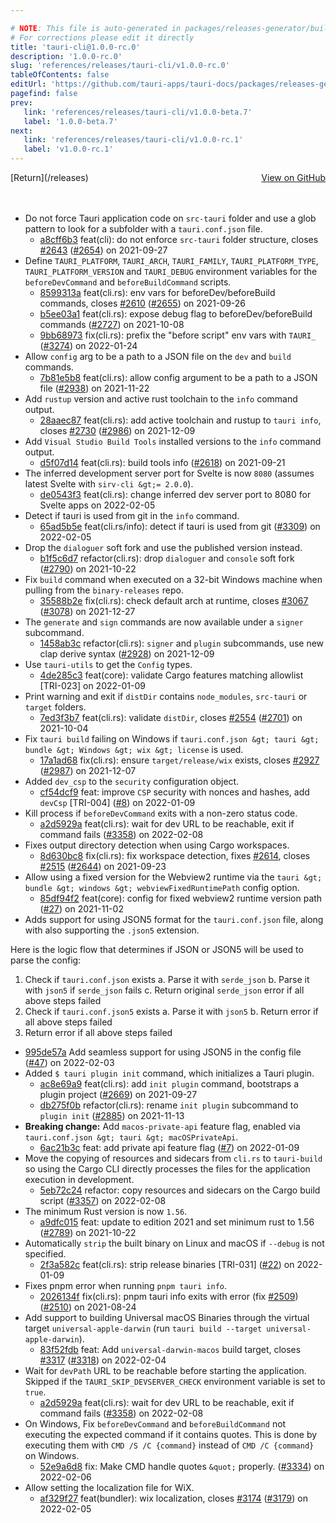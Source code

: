 ```yaml
---

# NOTE: This file is auto-generated in packages/releases-generator/build.ts
# For corrections please edit it directly
title: 'tauri-cli@1.0.0-rc.0'
description: '1.0.0-rc.0'
slug: 'references/releases/tauri-cli/v1.0.0-rc.0'
tableOfContents: false
editUrl: 'https://github.com/tauri-apps/tauri-docs/packages/releases-generator/build.ts'
pagefind: false
prev:
   link: 'references/releases/tauri-cli/v1.0.0-beta.7'
   label: '1.0.0-beta.7'
next:
   link: 'references/releases/tauri-cli/v1.0.0-rc.1'
   label: 'v1.0.0-rc.1'
---
```


			

<ReleaseSidebar slug="references/releases/tauri-cli"  packageName="tauri-cli" />

<div style="margin-bottom:3rem; display: flex; justify-content: space-between; align-items: center"><span>[Return](/releases)</span><span><a href="https://github.com/tauri-apps/tauri/releases/tag/tauri-cli-v1.0.0-rc.0">View on GitHub</a></span></div>

- Do not force Tauri application code on `src-tauri` folder and use a glob pattern to look for a subfolder with a `tauri.conf.json` file.
  - [a8cff6b3](https://www.github.com/tauri-apps/tauri/commit/a8cff6b3bc3288a53d7cdc5b3cb95d371309d2d6) feat(cli): do not enforce `src-tauri` folder structure, closes [#2643](https://www.github.com/tauri-apps/tauri/pull/2643) ([#2654](https://www.github.com/tauri-apps/tauri/pull/2654)) on 2021-09-27
- Define `TAURI_PLATFORM`, `TAURI_ARCH`, `TAURI_FAMILY`, `TAURI_PLATFORM_TYPE`, `TAURI_PLATFORM_VERSION` and `TAURI_DEBUG` environment variables for the `beforeDevCommand` and `beforeBuildCommand` scripts.
  - [8599313a](https://www.github.com/tauri-apps/tauri/commit/8599313a0f56d9777d335426467e79ba687be1d4) feat(cli.rs): env vars for beforeDev/beforeBuild commands, closes [#2610](https://www.github.com/tauri-apps/tauri/pull/2610) ([#2655](https://www.github.com/tauri-apps/tauri/pull/2655)) on 2021-09-26
  - [b5ee03a1](https://www.github.com/tauri-apps/tauri/commit/b5ee03a13a1c0d0ff677cf9c8d7ef28516fffa5b) feat(cli.rs): expose debug flag to beforeDev/beforeBuild commands ([#2727](https://www.github.com/tauri-apps/tauri/pull/2727)) on 2021-10-08
  - [9bb68973](https://www.github.com/tauri-apps/tauri/commit/9bb68973dd10f3cb98d2a95e5432bfc765d77064) fix(cli.rs): prefix the &quot;before script&quot; env vars with `TAURI_` ([#3274](https://www.github.com/tauri-apps/tauri/pull/3274)) on 2022-01-24
- Allow `config` arg to be a path to a JSON file on the `dev` and `build` commands.
  - [7b81e5b8](https://www.github.com/tauri-apps/tauri/commit/7b81e5b82e665fe0562b91ac33b63a871af9e111) feat(cli.rs): allow config argument to be a path to a JSON file ([#2938](https://www.github.com/tauri-apps/tauri/pull/2938)) on 2021-11-22
- Add `rustup` version and active rust toolchain to the `info` command output.
  - [28aaec87](https://www.github.com/tauri-apps/tauri/commit/28aaec87e2f6445859e9dbaaf2231d02d1e1d4b5) feat(cli.rs): add active toolchain and rustup to `tauri info`, closes [#2730](https://www.github.com/tauri-apps/tauri/pull/2730) ([#2986](https://www.github.com/tauri-apps/tauri/pull/2986)) on 2021-12-09
- Add `Visual Studio Build Tools` installed versions to the `info` command output.
  - [d5f07d14](https://www.github.com/tauri-apps/tauri/commit/d5f07d14f31954fe89ff5045fd4ef72cfc2b9ac1) feat(cli.rs): build tools info ([#2618](https://www.github.com/tauri-apps/tauri/pull/2618)) on 2021-09-21
- The inferred development server port for Svelte is now `8080` (assumes latest Svelte with `sirv-cli &gt;= 2.0.0`).
  - [de0543f3](https://www.github.com/tauri-apps/tauri/commit/de0543f3e052d2981a95ce3baa8470592740a1a2) feat(cli.rs): change inferred dev server port to 8080 for Svelte apps on 2022-02-05
- Detect if tauri is used from git in the `info` command.
  - [65ad5b5e](https://www.github.com/tauri-apps/tauri/commit/65ad5b5ef923bf1e6b6f078d794d071a04fcdf57) feat(cli.rs/info): detect if tauri is used from git ([#3309](https://www.github.com/tauri-apps/tauri/pull/3309)) on 2022-02-05
- Drop the `dialoguer` soft fork and use the published version instead.
  - [b1f5c6d7](https://www.github.com/tauri-apps/tauri/commit/b1f5c6d7ac48c7407f28402afef0d3e521314127) refactor(cli.rs): drop `dialoguer` and `console` soft fork ([#2790](https://www.github.com/tauri-apps/tauri/pull/2790)) on 2021-10-22
- Fix `build` command when executed on a 32-bit Windows machine when pulling from the `binary-releases` repo.
  - [35588b2e](https://www.github.com/tauri-apps/tauri/commit/35588b2e04d5be8e5708583bdc52a012341bc75e) fix(cli.rs): check default arch at runtime, closes [#3067](https://www.github.com/tauri-apps/tauri/pull/3067) ([#3078](https://www.github.com/tauri-apps/tauri/pull/3078)) on 2021-12-27
- The `generate` and `sign` commands are now available under a `signer` subcommand.
  - [1458ab3c](https://www.github.com/tauri-apps/tauri/commit/1458ab3c535637ada996ab0ff3494cd75fe40bf7) refactor(cli.rs): `signer` and `plugin` subcommands, use new clap derive syntax ([#2928](https://www.github.com/tauri-apps/tauri/pull/2928)) on 2021-12-09
- Use `tauri-utils` to get the `Config` types.
  - [4de285c3](https://www.github.com/tauri-apps/tauri/commit/4de285c3967d32250d73acdd5d171a6fd332d2b3) feat(core): validate Cargo features matching allowlist \[TRI-023] on 2022-01-09
- Print warning and exit if `distDir` contains `node_modules`, `src-tauri` or `target` folders.
  - [7ed3f3b7](https://www.github.com/tauri-apps/tauri/commit/7ed3f3b7e4268708bbe8f83c45653e5d6704824b) feat(cli.rs): validate `distDir`, closes [#2554](https://www.github.com/tauri-apps/tauri/pull/2554) ([#2701](https://www.github.com/tauri-apps/tauri/pull/2701)) on 2021-10-04
- Fix `tauri build` failing on Windows if `tauri.conf.json &gt; tauri &gt; bundle &gt; Windows &gt; wix &gt; license` is used.
  - [17a1ad68](https://www.github.com/tauri-apps/tauri/commit/17a1ad682363e51365b57899c8d7557b1b65201c) fix(cli.rs): ensure `target/release/wix` exists, closes [#2927](https://www.github.com/tauri-apps/tauri/pull/2927) ([#2987](https://www.github.com/tauri-apps/tauri/pull/2987)) on 2021-12-07
- Added `dev_csp` to the `security` configuration object.
  - [cf54dcf9](https://www.github.com/tauri-apps/tauri/commit/cf54dcf9c81730e42c9171daa9c8aa474c95b522) feat: improve `CSP` security with nonces and hashes, add `devCsp` \[TRI-004] ([#8](https://www.github.com/tauri-apps/tauri/pull/8)) on 2022-01-09
- Kill process if `beforeDevCommand` exits with a non-zero status code.
  - [a2d5929a](https://www.github.com/tauri-apps/tauri/commit/a2d5929a8f1f6310d186199cc54246fcb0a01b46) feat(cli.rs): wait for dev URL to be reachable, exit if command fails ([#3358](https://www.github.com/tauri-apps/tauri/pull/3358)) on 2022-02-08
- Fixes output directory detection when using Cargo workspaces.
  - [8d630bc8](https://www.github.com/tauri-apps/tauri/commit/8d630bc8c494cba6ac1604b7777b89b763044471) fix(cli.rs): fix workspace detection, fixes [#2614](https://www.github.com/tauri-apps/tauri/pull/2614), closes [#2515](https://www.github.com/tauri-apps/tauri/pull/2515) ([#2644](https://www.github.com/tauri-apps/tauri/pull/2644)) on 2021-09-23
- Allow using a fixed version for the Webview2 runtime via the `tauri &gt; bundle &gt; windows &gt; webviewFixedRuntimePath` config option.
  - [85df94f2](https://www.github.com/tauri-apps/tauri/commit/85df94f2b0d40255812b42c5e32a70c4b45392df) feat(core): config for fixed webview2 runtime version path ([#27](https://www.github.com/tauri-apps/tauri/pull/27)) on 2021-11-02
- Adds support for using JSON5 format for the `tauri.conf.json` file, along with also supporting the `.json5` extension.

Here is the logic flow that determines if JSON or JSON5 will be used to parse the config:

1. Check if `tauri.conf.json` exists
   a. Parse it with `serde_json`
   b. Parse it with `json5` if `serde_json` fails
   c. Return original `serde_json` error if all above steps failed
2. Check if `tauri.conf.json5` exists
   a. Parse it with `json5`
   b. Return error if all above steps failed
3. Return error if all above steps failed

- [995de57a](https://www.github.com/tauri-apps/tauri/commit/995de57a76cf51215277673e526d7ec32b86b564) Add seamless support for using JSON5 in the config file ([#47](https://www.github.com/tauri-apps/tauri/pull/47)) on 2022-02-03
- Added `$ tauri plugin init` command, which initializes a Tauri plugin.
  - [ac8e69a9](https://www.github.com/tauri-apps/tauri/commit/ac8e69a98ca1d6f646344ffdef1876cc9274323a) feat(cli.rs): add `init plugin` command, bootstraps a plugin project ([#2669](https://www.github.com/tauri-apps/tauri/pull/2669)) on 2021-09-27
  - [db275f0b](https://www.github.com/tauri-apps/tauri/commit/db275f0b633f44fb2f85755d32929dfb7893b1e0) refactor(cli.rs): rename `init plugin` subcommand to `plugin init` ([#2885](https://www.github.com/tauri-apps/tauri/pull/2885)) on 2021-11-13
- **Breaking change:** Add `macos-private-api` feature flag, enabled via `tauri.conf.json &gt; tauri &gt; macOSPrivateApi`.
  - [6ac21b3c](https://www.github.com/tauri-apps/tauri/commit/6ac21b3cef7f14358df38cc69ea3d277011accaf) feat: add private api feature flag ([#7](https://www.github.com/tauri-apps/tauri/pull/7)) on 2022-01-09
- Move the copying of resources and sidecars from `cli.rs` to `tauri-build` so using the Cargo CLI directly processes the files for the application execution in development.
  - [5eb72c24](https://www.github.com/tauri-apps/tauri/commit/5eb72c24deddf5a01093bea96b90c0d8806afc3f) refactor: copy resources and sidecars on the Cargo build script ([#3357](https://www.github.com/tauri-apps/tauri/pull/3357)) on 2022-02-08
- The minimum Rust version is now `1.56`.
  - [a9dfc015](https://www.github.com/tauri-apps/tauri/commit/a9dfc015505afe91281c2027954ffcc588b1a59c) feat: update to edition 2021 and set minimum rust to 1.56 ([#2789](https://www.github.com/tauri-apps/tauri/pull/2789)) on 2021-10-22
- Automatically `strip` the built binary on Linux and macOS if `--debug` is not specified.
  - [2f3a582c](https://www.github.com/tauri-apps/tauri/commit/2f3a582c69994d66f2035bbe62825eafc869d90f) feat(cli.rs): strip release binaries \[TRI-031] ([#22](https://www.github.com/tauri-apps/tauri/pull/22)) on 2022-01-09
- Fixes pnpm error when running `pnpm tauri info`.
  - [2026134f](https://www.github.com/tauri-apps/tauri/commit/2026134f471a212aea9b227a873ecc937dda1acc) fix(cli.rs): pnpm tauri info exits with error (fix [#2509](https://www.github.com/tauri-apps/tauri/pull/2509)) ([#2510](https://www.github.com/tauri-apps/tauri/pull/2510)) on 2021-08-24
- Add support to building Universal macOS Binaries through the virtual target `universal-apple-darwin` (run `tauri build --target universal-apple-darwin`).
  - [83f52fdb](https://www.github.com/tauri-apps/tauri/commit/83f52fdbe3a9ffd98dffc752e5f9e14322b56e60) feat: Add `universal-darwin-macos` build target, closes [#3317](https://www.github.com/tauri-apps/tauri/pull/3317) ([#3318](https://www.github.com/tauri-apps/tauri/pull/3318)) on 2022-02-04
- Wait for `devPath` URL to be reachable before starting the application. Skipped if the `TAURI_SKIP_DEVSERVER_CHECK` environment variable is set to `true`.
  - [a2d5929a](https://www.github.com/tauri-apps/tauri/commit/a2d5929a8f1f6310d186199cc54246fcb0a01b46) feat(cli.rs): wait for dev URL to be reachable, exit if command fails ([#3358](https://www.github.com/tauri-apps/tauri/pull/3358)) on 2022-02-08
- On Windows, Fix `beforeDevCommand` and `beforeBuildCommand` not executing the expected command if it contains quotes. This is done by executing them with `CMD /S /C {command}` instead of `CMD /C {command}` on Windows.
  - [52e9a6d8](https://www.github.com/tauri-apps/tauri/commit/52e9a6d81a701a66a8cf6a67c2b37d135583543f) fix: Make CMD handle quotes `&quot;` properly. ([#3334](https://www.github.com/tauri-apps/tauri/pull/3334)) on 2022-02-06
- Allow setting the localization file for WiX.
  - [af329f27](https://www.github.com/tauri-apps/tauri/commit/af329f2722d6194c6d70e976fc970dc2c9e4de2b) feat(bundler): wix localization, closes [#3174](https://www.github.com/tauri-apps/tauri/pull/3174) ([#3179](https://www.github.com/tauri-apps/tauri/pull/3179)) on 2022-02-05

